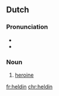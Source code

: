{{also|Heldin}}
==Dutch==

===Pronunciation===
* {{IPA|/ɦɛlˈdɪn/|lang=nl}}
* {{audio|Nl-heldin.ogg|Audio}}

===Noun===
{{nl-noun|f|-en|heldinnetje|m=held}}

# [[heroine]]

[[fr:heldin]]
[[chr:heldin]]